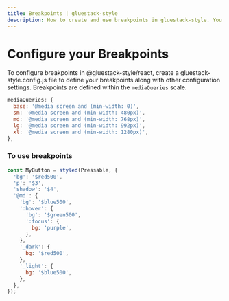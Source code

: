 ```yaml
---
title: Breakpoints | gluestack-style
description: How to create and use breakpoints in gluestack-style. You can define your breakpoints in `gluestack-style.config.js`. Breakpoints are defined in `mediaQueries` scale.
---
```



<Meta title="styled/configuration/Breakpoints" />

# Configure your Breakpoints

To configure breakpoints in @gluestack-style/react, create a gluestack-style.config.js file to define your breakpoints along with other configuration settings. Breakpoints are defined within the `mediaQueries` scale.

```jsx
mediaQueries: {
  base: '@media screen and (min-width: 0)',
  sm: '@media screen and (min-width: 480px)',
  md: '@media screen and (min-width: 768px)',
  lg: '@media screen and (min-width: 992px)',
  xl: '@media screen and (min-width: 1280px)',
},
```

### To use breakpoints

```jsx
const MyButton = styled(Pressable, {
  'bg': '$red500',
  'p': '$3',
  'shadow': '$4',
  '@md': {
    'bg': '$blue500',
    ':hover': {
      'bg': '$green500',
      ':focus': {
        bg: 'purple',
      },
    },
    '_dark': {
      bg: '$red500',
    },
    '_light': {
      bg: '$blue500',
    },
  },
});
```
